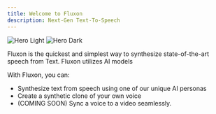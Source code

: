 ```yaml
---
title: Welcome to Fluxon
description: Next-Gen Text-To-Speech
---
```


<img
  className="block dark:hidden"
  src="/images/hero-light.svg"
  alt="Hero Light"
/>
<img
  className="hidden dark:block"
  src="/images/hero-dark.svg"
  alt="Hero Dark"
/>

Fluxon is the quickest and simplest way to synthesize state-of-the-art speech from Text. Fluxon utilizes AI models 

With Fluxon, you can:
 - Synthesize text from speech using one of our unique AI personas
 - Create a synthetic clone of your own voice
 - (COMING SOON) Sync a voice to a video seamlessly.